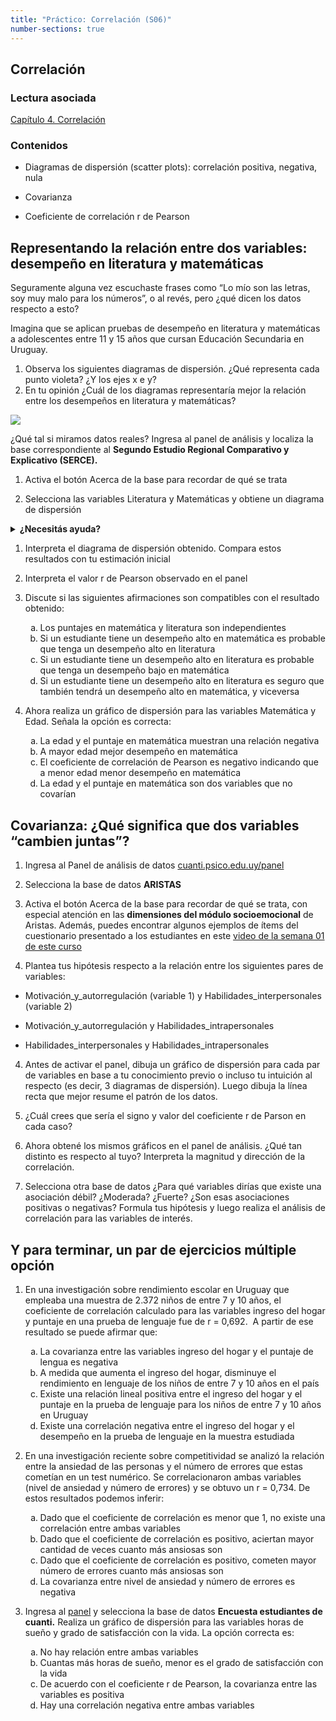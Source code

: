 ```yaml
---
title: "Práctico: Correlación (S06)"
number-sections: true
---
```


## Correlación

### Lectura asociada

[Capítulo 4. Correlación](https://cuanti.psico.edu.uy/libro/03-Correlation.html)

### Contenidos

-   Diagramas de dispersión (scatter plots): correlación positiva, negativa, nula

-   Covarianza

-   Coeficiente de correlación r de Pearson

## Representando la relación entre dos variables: desempeño en literatura y matemáticas

Seguramente alguna vez escuchaste frases como “Lo mío son las letras, soy muy malo para los números”, o al revés, pero ¿qué dicen los datos respecto a esto?

Imagina que se aplican pruebas de desempeño en literatura y matemáticas a adolescentes entre 11 y 15 años que cursan Educación Secundaria en Uruguay. 

1.  Observa los siguientes diagramas de dispersión. ¿Qué representa cada punto violeta? ¿Y los ejes x e y? 
2.  En tu opinión ¿Cuál de los diagramas representaría mejor la relación entre los desempeños en literatura y matemáticas?

![](imgs/corr.png)

¿Qué tal si miramos datos reales? Ingresa al panel de análisis y localiza la base correspondiente al **Segundo Estudio Regional Comparativo y Explicativo (SERCE).**

1.  Activa el botón Acerca de la base para recordar de qué se trata

2.  Selecciona las variables Literatura y Matemáticas y obtiene un diagrama de dispersión

<details>

<summary><strong>¿Necesitás ayuda?</strong></summary>

Aquí te mostramos un ejemplo de la base ENDIS

Gráfico de dispersión \> seleccionar variable 1 \> seleccionar variable 2

![](imgs/diag_disp.jpg)

</details>

1.  Interpreta el diagrama de dispersión obtenido. Compara estos resultados con tu estimación inicial

2.  Interpreta el valor r de Pearson observado en el panel

3.  Discute si las siguientes afirmaciones son compatibles con el resultado obtenido:

    a.  Los puntajes en matemática y literatura son independientes
    b.  Si un estudiante tiene un desempeño alto en matemática es probable que tenga un desempeño alto en literatura
    c.  Si un estudiante tiene un desempeño alto en literatura es probable que tenga un desempeño bajo en matemática
    d.  Si un estudiante tiene un desempeño alto en literatura es seguro que también tendrá un desempeño alto en matemática, y viceversa

4.  Ahora realiza un gráfico de dispersión para las variables Matemática y Edad. Señala la opción es correcta:

    a.  La edad y el puntaje en matemática muestran una relación negativa
    b.  A mayor edad mejor desempeño en matemática
    c.  El coeficiente de correlación de Pearson es negativo indicando que a menor edad menor desempeño en matemática
    d.  La edad y el puntaje en matemática son dos variables que no covarían

## Covarianza: ¿Qué significa que dos variables “cambien juntas”?

1.  Ingresa al Panel de análisis de datos [cuanti.psico.edu.uy/panel](http://cuanti.psico.edu.uy/panel)

2.  Selecciona la base de datos **ARISTAS**

3.  Activa el botón Acerca de la base para recordar de qué se trata, con especial atención en las **dimensiones del módulo socioemocional** de Aristas. Además, puedes encontrar algunos ejemplos de ítems del cuestionario presentado a los estudiantes en este [video de la semana 01 de este curso](https://www.youtube.com/watch?v=U0aBVLWz-cQ&list=PLQRHe0Sf8EkzrzYeffIc98YYxWol8NNAx&index=4)

4.  Plantea tus hipótesis respecto a la relación entre los siguientes pares de variables:

-   Motivación_y_autorregulación (variable 1) y Habilidades_interpersonales (variable 2)

-   Motivación_y_autorregulación y Habilidades_intrapersonales

-   Habilidades_interpersonales y Habilidades_intrapersonales

4.  Antes de activar el panel, dibuja un gráfico de dispersión para cada par de variables en base a tu conocimiento previo o incluso tu intuición al respecto (es decir, 3 diagramas de dispersión). Luego dibuja la línea recta que mejor resume el patrón de los datos.

5.  ¿Cuál crees que sería el signo y valor del coeficiente r de Parson en cada caso?

6.  Ahora obtené los mismos gráficos en el panel de análisis. ¿Qué tan distinto es respecto al tuyo? Interpreta la magnitud y dirección de la correlación.

7.  Selecciona otra base de datos ¿Para qué variables dirías que existe una asociación débil? ¿Moderada? ¿Fuerte? ¿Son esas asociaciones positivas o negativas? Formula tus hipótesis y luego realiza el análisis de correlación para las variables de interés.

## Y para terminar, un par de ejercicios múltiple opción

1.  En una investigación sobre rendimiento escolar en Uruguay que empleaba una muestra de 2.372 niños de entre 7 y 10 años, el coeficiente de correlación calculado para las variables ingreso del hogar y puntaje en una prueba de lenguaje fue de r = 0,692.  A partir de ese resultado se puede afirmar que:

    a.  La covarianza entre las variables ingreso del hogar y el puntaje de lengua es negativa
    b.  A medida que aumenta el ingreso del hogar, disminuye el rendimiento en lenguaje de los niños de entre 7 y 10 años en el país
    c.  Existe una relación lineal positiva entre el ingreso del hogar y el puntaje en la prueba de lenguaje para los niños de entre 7 y 10 años en Uruguay
    d.  Existe una correlación negativa entre el ingreso del hogar y el desempeño en la prueba de lenguaje en la muestra estudiada

2.  En una investigación reciente sobre competitividad se analizó la relación entre la ansiedad de las personas y el número de errores que estas cometían en un test numérico. Se correlacionaron ambas variables (nivel de ansiedad y número de errores) y se obtuvo un r = 0,734. De estos resultados podemos inferir:

    a.  Dado que el coeficiente de correlación es menor que 1, no existe una correlación entre ambas variables
    b.  Dado que el coeficiente de correlación es positivo, aciertan mayor cantidad de veces cuanto más ansiosas son
    c.  Dado que el coeficiente de correlación es positivo, cometen mayor número de errores cuanto más ansiosas son
    d.  La covarianza entre nivel de ansiedad y número de errores es negativa

3.  Ingresa al [panel](http://cuanti.psico.edu.uy/panel) y selecciona la base de datos **Encuesta estudiantes de cuanti.** Realiza un gráfico de dispersión para las variables horas de sueño y grado de satisfacción con la vida. La opción correcta es:

    a.  No hay relación entre ambas variables
    b.  Cuantas más horas de sueño, menor es el grado de satisfacción con la vida
    c.  De acuerdo con el coeficiente r de Pearson, la covarianza entre las variables es positiva
    d.  Hay una correlación negativa entre ambas variables
